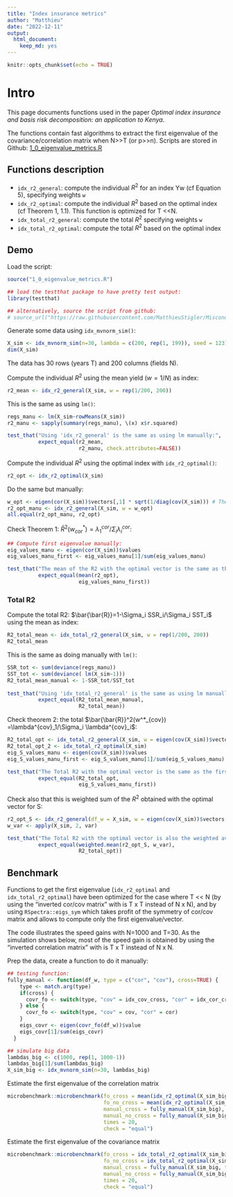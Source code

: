 ```yaml
---
title: "Index insurance metrics"
author: "Matthieu"
date: "2022-12-11"
output:
  html_document:
    keep_md: yes
---
```


```r
knitr::opts_chunk$set(echo = TRUE)
```

# Intro

This page documents functions used in the paper *Optimal index insurance and basis risk decomposition: an application to Kenya*.

The functions contain fast algorithms to extract the first eigenvalue of the covariance/correlation matrix when N>>T (or p>>n). Scripts are stored in Github: [1_0_eigenvalue_metrics.R](https://raw.githubusercontent.com/MatthieuStigler/Misconometrics/master/index_insurance_metrics/)

## Functions description


- `idx_r2_general`: compute the individual $R^2$ for an index Yw (cf Equation 5), specifying weights `w`
- `idx_r2_optimal`: compute the individual $R^2$ based on the optimal index (cf Theorem 1, 1.1). This function is optimized for T <<N. 
- `idx_total_r2_general`: compute the total $R^2$ specifying weights `w`
- `idx_total_r2_optimal`: compute the total $R^2$ based on the optimal index

## Demo

Load the script:

```r
source("1_0_eigenvalue_metrics.R")

## load the testthat package to have pretty test output:
library(testthat)

## alternatively, source the script from github:
# source_url("https://raw.githubusercontent.com/MatthieuStigler/Misconometrics/master/index_insurance_metrics/1_0_eigenvalue_metrics.R")
```


Generate some data using `idx_mvnorm_sim()`:

```r
X_sim <- idx_mvnorm_sim(n=30, lambda = c(200, rep(1, 199)), seed = 123)
dim(X_sim)
```

The data has 30 rows (years T) and 200 columns (fields N).

Compute the individual $R^2$ using the mean yield ($w=1/N$) as index:

```r
r2_mean <- idx_r2_general(X_sim, w = rep(1/200, 200))
```

This is the same as using `lm()`:

```r
regs_manu <- lm(X_sim~rowMeans(X_sim))
r2_manu <- sapply(summary(regs_manu), \(x) x$r.squared)

test_that("Using 'idx_r2_general' is the same as using lm manually:",
          expect_equal(r2_mean, 
                       r2_manu, check.attributes=FALSE))
```

Compute the individual $R^2$ using the optimal index with `idx_r2_optimal()`:

```r
r2_opt <- idx_r2_optimal(X_sim)
```

Do the same but manually:

```r
w_opt <- eigen(cor(X_sim))$vectors[,1] * sqrt(1/diag(cov(X_sim))) # Theorem 1, 1.1
r2_opt_manu <- idx_r2_general(X_sim, w = w_opt)
all.equal(r2_opt_manu, r2_opt)
```

Check Theorem 1: $\bar{R}^2(w^*_{cor}) =\lambda^{cor}_1/\Sigma_i \lambda^{cor}_i$:

```r
## Compute first eigenvalue manually:
eig_values_manu <- eigen(cor(X_sim))$values
eig_values_manu_first <- eig_values_manu[1]/sum(eig_values_manu)

test_that("The mean of the R2 with the optimal vector is the same as the first eigenvalue:",
          expect_equal(mean(r2_opt),
                       eig_values_manu_first))
```

### Total R2

Compute the total R2: $\bar{\bar{R}}=1-\Sigma_i SSR_i/\Sigma_i SST_i$ using the mean as index:

```r
R2_total_mean <- idx_total_r2_general(X_sim, w = rep(1/200, 200))
R2_total_mean
```

This is the same as doing manually with `lm()`:

```r
SSR_tot <- sum(deviance(regs_manu))
SST_tot <- sum(deviance( lm(X_sim~1)))
R2_total_mean_manual <- 1-SSR_tot/SST_tot 
  
test_that("Using 'idx_total_r2_general' is the same as using lm manually:",
          expect_equal(R2_total_mean_manual,
                       R2_total_mean))
```

Check theorem 2: the total $\bar{\bar{R}}^2(w^*_{cov}) =\lambda^{cov}_1/\Sigma_i \lambda^{cov}_i$:

```r
R2_total_opt <- idx_total_r2_general(X_sim, w = eigen(cov(X_sim))$vectors[,1])
R2_total_opt_2 <- idx_total_r2_optimal(X_sim)
eig_S_values_manu <- eigen(cov(X_sim))$values
eig_S_values_manu_first <- eig_S_values_manu[1]/sum(eig_S_values_manu)

test_that("The Total R2 with the optimal vector is the same as the first eigenvalue",
          expect_equal(R2_total_opt, 
                       eig_S_values_manu_first))
```

Check also that this is  weighted sum of the $R^2$ obtained with the optimal vector for S:

```r
r2_opt_S <- idx_r2_general(df_w = X_sim, w = eigen(cov(X_sim))$vectors[,1])
w_var <- apply(X_sim, 2, var)

test_that("The Total R2 with the optimal vector is also the weighted average of R2:",
          expect_equal(weighted.mean(r2_opt_S, w_var),
                       R2_total_opt))
```


## Benchmark

Functions to get the first eigenvalue (`idx_r2_optimal` and `idx_total_r2_optimal`) have been optimized for the case where T << N (by using the "inverted cor/cov matrix" with is T x T instead of N x N), and by using `RSpectra::eigs_sym` which takes profit of the symmetry of cor/cov matrix and allows to compute only the first eigenvalue/vector. 

The code illustrates the speed gains with N=1000 and T=30. As the simulation shows below, most of the speed gain is obtained by using the "inverted correlation matrix" with is T x T instead of N x N. 

Prep the data, create a function to do it manually:

```r
## testing function:
fully_manual <- function(df_w, type = c("cor", "cov"), cross=TRUE) {
    type <- match.arg(type)
    if(cross) {
      covr_fo <- switch(type, "cov" = idx_cov_cross, "cor" = idx_cor_cross)
    } else {
      covr_fo <- switch(type, "cov" = cov, "cor" = cor)
    }
    eigs_covr <- eigen(covr_fo(df_w))$value 
    eigs_covr[1]/sum(eigs_covr)
  }

## simulate big data
lambdas_big <- c(1000, rep(1, 1000-1))
lambdas_big[1]/sum(lambdas_big)
X_sim_big <- idx_mvnorm_sim(n=30, lambdas_big)
```

Estimate the first eigenvalue of the correlation matrix
```r
microbenchmark::microbenchmark(fo_cross = mean(idx_r2_optimal(X_sim_big, cross = TRUE)),
                               fo_no_cross = mean(idx_r2_optimal(X_sim_big, cross = FALSE)),
                               manual_cross = fully_manual(X_sim_big),
                               manual_no_cross = fully_manual(X_sim_big, cross = FALSE),
                               times = 20,
                               check = "equal")
```

Estimate the first eigenvalue of the covariance matrix
```r
microbenchmark::microbenchmark(fo_cross = idx_total_r2_optimal(X_sim_big, cross = TRUE),
                               fo_no_cross = idx_total_r2_optimal(X_sim_big, cross = FALSE),
                               manual_cross = fully_manual(X_sim_big, type = "cov"),
                               manual_no_cross = fully_manual(X_sim_big, cross = FALSE, type = "cov"),
                               times = 20,
                               check = "equal")
```


